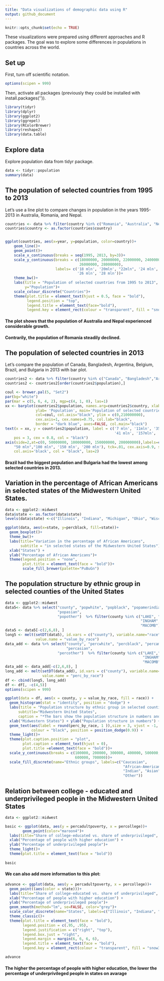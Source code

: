 ```yaml
---
title: "Data visualizations of demographic data using R"
output: github_document
---
```


```r
knitr::opts_chunk$set(echo = TRUE)
```

These visualizations were prepared using different approaches and R packages. The goal was to explore some differences in populations in countries across the world. 

## Set up

First, turn off scientific notation.

```r
options(scipen = 999)
```

Then, activate all packages (previously they could be installed with install.packages('')).

```r
library(tidyr)
library(dplyr)
library(ggplot2)
library(ggrepel)
library(RColorBrewer)
library(reshape2)
library(data.table)
```


## Explore data

Explore population data from tidyr package.

```r
data <- tidyr::population
summary(data)
```


## The population of selected countries from 1995 to 2013 

Let's use a line plot to compare changes in population in the years 1995-2013 in Australia, Romania, and Nepal.


```r

countries <- data %>% filter(country %in% c("Romania", "Australia", "Nepal")) 
countries$country <- as.factor(countries$country)


ggplot(countries, aes(x=year, y=population, color=country))+
    geom_line()+
    geom_point()+
    scale_x_continuous(breaks = seq(1995, 2013, by=3))+
    scale_y_continuous(breaks = c(18000000, 20000000, 22000000, 24000000, 
                                  26000000, 28000000), 
                       labels= c('18 mln', '20mln', "22mln", '24 mln', 
                                 '26 mln', '28 mln'))+
    theme_bw()+
    labs(title = "Population of selected countries from 1995 to 2013", x="Years", 
         y="Population")+ 
    scale_colour_discrete("Countries")+ 
    theme(plot.title = element_text(hjust = 0.5, face = "bold"), 
          legend.position = "top", 
          legend.title = element_text(face="bold"),
          legend.key = element_rect(colour = "transparent", fill = "snow2"))
```


#### The plot shows that the population of Australia and Nepal experienced considerable growth. 
#### Contrarily, the population of Romania steadily declined. 




## The population of selected countries in 2013

Let's compare the population of Canada, Bangladesh, 
Argentina, Belgium, Brazil, and Bulgaria in 2013 with bar plot. 

```r

countries2 <- data %>% filter(country %in% c("Canada", "Bangladesh","Argentina", "Belgium", "Brazil",  "Bulgaria"), year==2013)
countries2 <- countries2[order(countries2$population),]

coul <- brewer.pal(5, "Set2")
par(bg="white")
par(mar = c(5, 6, 4, 2), mgp=c(4, 1, 0), las=1)
xx <- barplot(countries2$population, names.arg=countries2$country, xlab='Countries',
              ylab= 'Population', main='Population of selected countries in 2013', 
              col=coul, col.axis="black", ylim = c(0,210000000), 
              cex.axis=1, cex.names=0.75, col.lab="black", 
              border = "dark blue", axes=FALSE, col.main="black")
text(x = xx, y = countries2$population, label = c('7 mln', '11mln', '35 mln', 
                                                  '41 mln', '157mln', '200mln'),
    pos = 3, cex = 0.8, col = "black")
axis(side=2,at=c(0, 50000000, 100000000, 150000000, 200000000),labels=c("0 mln",
    "50 mln","100 mln", '150 mln', '200 mln'), tck=.01, cex.axis=0.9, srt=45, 
    col.axis='black', col = "black", las=2)
```


#### Brazil had the biggest population and Bulgaria had the lowest among selected countries in 2013. 




## Variation in the percentage of African Americans in selected states of the Midwestern United States.

```r
data <- ggplot2::midwest
data$state <- as.factor(data$state)
levels(data$state) <-c("Illinois", "Indiana", "Michigan", "Ohio", "Wisconsin")

ggplot(data, aes(x=state, y=percblack, fill=state))+
  geom_boxplot()+
  theme_bw()+
  labs(title="Variation in the percentage of African Americans", 
       subtitle = "in selected states of the Midwestern United States") + 
  xlab("States") + 
  ylab("Percentage of African Americans")+
  theme(legend.position = "none", 
        plot.title = element_text(face = "bold"))+
        scale_fill_brewer(palette="PuBuGn")
```



## The population structure by ethnic group in selected counties of the United States


```r
data <- ggplot2::midwest
data5<- data %>% select("county", "popwhite", "popblack", "popamerindian", 
                        "popasian", 
                        "popother")  %>% filter(county %in% c("LAKE", "GENESEE", 
                                                              "INGHAM", "KENT", 
                                                              "MACOMB")) 
data5 <- data5[-c(2,6,8), ]
long5 <- melt(setDT(data5), id.vars = c("county"), variable.name="race", 
              value.name = "value_by_race")
data_add <- data %>% select("county", "percwhite", "percblack", "percamerindan",
                            "percasian", 
                        "percother")  %>% filter(county %in% c("LAKE","GENESEE",
                                                               "INGHAM", "KENT", 
                                                               "MACOMB")) 
data_add <- data_add[-c(2,6,8), ]
long_add <- melt(setDT(data_add), id.vars = c("county"), variable.name="race", 
                 value.name = "perc_by_race") 
df <- cbind(long5, long_add)
df <- df[, -c(4,5)]
options(scipen = 999)

ggplot(data = df, aes(x = county, y = value_by_race, fill = race)) +
  geom_histogram(stat = "identity", position = "dodge") +
  labs(title = "Population structure by ethnic group in selected counties", 
      subtitle="Midwestern United States", 
      caption = "*The bars show the population structure in numbers and the percentage of each ethnic group in the counties' population.") +
  xlab("Midwestern States") + ylab("Population structure in numbers") +
  geom_text(aes(label = round(perc_by_race, 1 )),size = 3, vjust = -1, 
            colour = "black", position = position_dodge(0.9)) +
  theme_light()+
  theme(plot.caption.position = "plot",
        plot.caption = element_text(hjust = 0), 
        plot.title =element_text(face = "bold"))+
  scale_y_continuous(breaks = c(100000, 200000, 300000, 400000, 500000, 
                                600000, 700000))+ 
  scale_fill_discrete(name="Ethnic groups", labels=c("Caucasian", 
                                                      "African-Americans", 
                                                      "Indian", "Asian", 
                                                      "Other"))
```



## Relation between college - educated and underprivileged people in the Midwestern United States

```r
data <- ggplot2::midwest

basic <- ggplot(data, aes(y = percadultpoverty, x = percollege))+ 
        geom_point(color="maroon4")+
  labs(title="Share of college-educated vs. share of underprivileged", subtitle = "in selected Midwestern United States") + 
  xlab("Percentage of people with higher education") + 
  ylab("Percentage of underprivileged people")+
  theme_light()+
  theme(plot.title = element_text(face = "bold"))
 
basic
```

#### We can also add more information to this plot:

```r
advance <- ggplot(data, aes(y = percadultpoverty, x = percollege))+
  geom_point((aes(color = state)))+
  labs(title="Share of college-educated vs. share of underprivileged", subtitle = "in selected Midwestern United States") + 
  xlab("Percentage of people with higher education") + 
  ylab("Percentage of underprivileged people")+
  geom_smooth(method="lm", se=FALSE, color="grey")+
  scale_color_discrete(name="States", labels=c("Illinois", "Indiana", "Michigan", "Ohio", "Wisconsin"))+
  theme_classic()+
  theme(plot.title = element_text(face = "bold"), 
        legend.position = c(.95, .95),
        legend.justification = c("right", "top"),
        legend.box.just = "right",
        legend.margin = margin(6, 6, 6, 6),
        legend.title = element_text(face = "bold"),
        legend.key = element_rect(colour = "transparent", fill = "snow3"))

advance
```


#### The higher the percentage of people with higher education, the lower the percentage of underprivileged people in states on avarage
